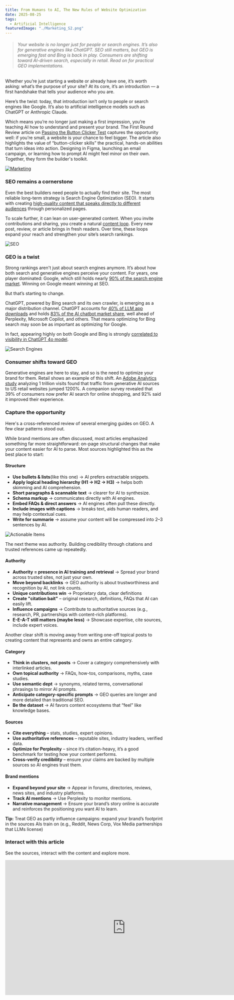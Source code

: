 ```yaml
---
title: From Humans to AI, The New Rules of Website Optimization
date: 2025-08-25
tags:
  - Artificial Intelligence
featuredImage: "./Marketing_S2.png"
---
```



>###### Your website is no longer just for people or search engines. It’s also for generative engines like ChatGPT. SEO still matters, but GEO is emerging fast and Bing is back in play. Consumers are shifting toward AI-driven search, especially in retail. Read on for practical GEO implementations.

Whether you’re just starting a website or already have one, it’s worth asking: what’s the purpose of your site? At its core, it’s an introduction — a first handshake that tells your audience who you are.

Here’s the twist: today, that introduction isn’t only to people or search engines like Google. It’s also to artificial intelligence models such as ChatGPT or Anthropic Claude.

Which means you’re no longer just making a first impression, you’re teaching AI how to understand and present your brand. The First Round Review article on [Passing the Button Clicker Test](https://review.firstround.com/passing-the-button-clicker-test-and-other-0-to-1-lessons-from-lattices-first-marketing-hire/) captures the opportunity well: if you’re small, a website is your chance to feel bigger. The article also highlights the value of “button-clicker skills” the practical, hands-on abilities that turn ideas into action. Designing in Figma, launching an email campaign, or learning how to prompt AI might feel minor on their own. Together, they form the builder's toolkit.

[![Marketing](./Marketing_S2.png)](https://miro.com/app/board/uXjVI47Wmak=/)

### SEO remains a cornerstone

Even the best builders need people to actually find their site. The most reliable long-term strategy is Search Engine Optimization (SEO). It starts with creating [high-quality content that speaks directly to different audiences](https://review.firstround.com/the-seo-tips-that-helped-tally-20-million-visits-a-month/) through personalized pages.

To scale further, it can lean on user-generated content. When you invite contributions and sharing, you create a natural [content loop](https://review.firstround.com/pinterest-and-grubhubs-former-growth-lead-on-building-content-loops/). Every new post, review, or article brings in fresh readers. Over time, these loops expand your reach and strengthen your site’s search rankings.

![SEO](./SEO_2.png)

### GEO is a twist

Strong rankings aren't just about search engines anymore. It’s about how both search and generative engines perceive your content. For years, one player dominated: Google, which still holds nearly [90% of the search engine market](https://gs.statcounter.com/search-engine-market-share). Winning on Google meant winning at SEO.

But that’s starting to change.

ChatGPT, powered by Bing search and its own crawler, is emerging as a major distribution channel. ChatGPT accounts for [40% of LLM app downloads](https://www.statista.com/forecasts/1423975/world-generative-ai-text-tool-market-share) and holds [83% of the AI chatbot market share](https://gs.statcounter.com/ai-chatbot-market-share), well ahead of Perplexity, Microsoft Copilot, and others. That means optimizing for Bing search may soon be as important as optimizing for Google.

In fact, appearing highly on both Google and Bing is strongly [correlated to visibility in ChatGPT 4o model](https://www.seerinteractive.com/insights/what-is-generative-engine-optimization-geo).

![Search Engines](./Search_Engines_3.png)

### Consumer shifts toward GEO

Generative engines are here to stay, and so is the need to optimize your brand for them. Retail shows an example of this shift. An [Adobe Analytics study](https://blog.adobe.com/en/publish/2025/03/17/adobe-analytics-traffic-to-us-retail-websites-from-generative-ai-sources-jumps-1200-percent) analyzing 1 trillion visits found that traffic from generative AI sources to US retail websites jumped 1200%. A companion survey revealed that 39% of consumers now prefer AI search for online shopping, and 92% said it improved their experience.

### Capture the opportunity
Here's a cross-referenced review of several emerging guides on GEO. A few clear patterns stood out.

While brand mentions are often discussed, most articles emphasized something far more straightforward: on-page structural changes that make your content easier for AI to parse. Most sources highlighted this as the best place to start:

#### Structure
- **Use bullets & lists**(like this one) → AI prefers extractable snippets.
- **Apply logical heading hierarchy (H1 → H2 → H3)** → helps both skimming and AI comprehension.
- **Short paragraphs & scannable text** → clearer for AI to synthesize.
- **Schema markup** → communicates directly with AI engines.
- **Embed FAQs & direct answers** → AI engines often pull these directly.
- **Include images with captions** → breaks text, aids human readers, and may help contextual cues.
- **Write for summarie** → assume your content will be compressed into 2–3 sentences by AI.

![Actionable Items](./GEO_Actions_3.png)


The next theme was authority. Building credibility through citations and trusted references came up repeatedly. 

#### Authority
- **Authority = presence in AI training and retrieval** → Spread your brand across trusted sites, not just your own.
- **Move beyond backlinks** → GEO authority is about trustworthiness and recognition by AI, not link counts.
- **Unique contributions win** → Proprietary data, clear definitions
- **Create "citation bait"** – original research, definitions, FAQs that AI can easily lift.
- **Influence campaigns** → Contribute to authoritative sources (e.g., research, PR, partnerships with content-rich platforms).
- **E-E-A-T still matters (maybe less)** → Showcase expertise, cite sources, include expert voices.

Another clear shift is moving away from writing one-off topical posts to creating content that represents and owns an entire category.

#### Category
- **Think in clusters, not posts** → Cover a category comprehensively with interlinked articles.
- **Own topical authority** → FAQs, how-tos, comparisons, myths, case studies.
- **Use semantic dept** → synonyms, related terms, conversational phrasings to mirror AI prompts.
- **Anticipate category-specific prompts** → GEO queries are longer and more detailed than traditional SEO.
- **Be the dataset** → AI favors content ecosystems that “feel” like knowledge bases.

#### Sources
- **Cite everything** – stats, studies, expert opinions.
- **Use authoritative references** – reputable sites, industry leaders, verified data.
- **Optimize for Perplexity** – since it’s citation-heavy, it’s a good benchmark for testing how your content performs.
- **Cross-verify credibility** – ensure your claims are backed by multiple sources so AI engines trust them.

#### Brand mentions
- **Expand beyond your site** → Appear in forums, directories, reviews, news sites, and industry platforms.
- **Track AI mentions** → Use Perplexity to monitor mentions.
- **Narrative management** → Ensure your brand’s story online is accurate and reinforces the positioning you want AI to learn.

**Tip:**   Treat GEO as partly influence campaigns: expand your brand’s footprint in the sources AIs train on (e.g., Reddit, News Corp, Vox Media partnerships that LLMs license)




### Interact with this article
See the sources, interact with the content and explore more.

<iframe width="768" height="432" src="https://miro.com/app/live-embed/uXjVI47Wmak=/?embedMode=view_only_without_ui&moveToViewport=1489,167,1179,788&embedId=655063259035" frameborder="0" scrolling="no" allow="fullscreen; clipboard-read; clipboard-write" allowfullscreen></iframe>